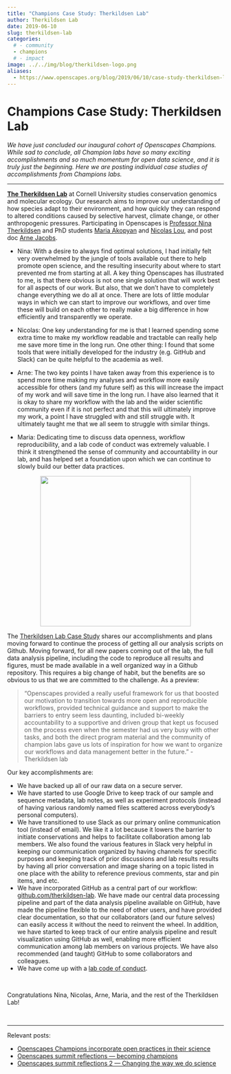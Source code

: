 ```yaml
---
title: "Champions Case Study: Therkildsen Lab"
author: Therkildsen Lab
date: 2019-06-10
slug: therkildsen-lab
categories:
  # - community
  - champions
  # - impact
image: ../../img/blog/therkildsen-logo.png
aliases: 
  - https://www.openscapes.org/blog/2019/06/10/case-study-therkildsen-lab/
---
```


# Champions Case Study: Therkildsen Lab 

*We have just concluded our inaugural cohort of Openscapes Champions. While sad to conclude, all Champion labs have so many exciting accomplishments and so much momentum for open data science, and it is truly just the beginning. Here we are posting individual case studies of accomplishments from Champions labs.*

---

[**The Therkildsen Lab**](https://www.therkildsenlab.com/) at Cornell University studies conservation genomics and molecular ecology. Our research aims to improve our understanding of how species adapt to their environment, and how quickly they can respond to altered conditions caused by selective harvest, climate change, or other anthropogenic pressures. Participating in Openscapes is [Professor Nina Therkildsen](https://www.therkildsenlab.com/people.html) and PhD students [Maria Akopyan](https://www.makopyan.com/) and [Nicolas Lou](https://github.com/nicolas931010), and post doc [Arne Jacobs](https://arnejacobs.com/).

- Nina: With a desire to always find optimal solutions, I had initially felt very overwhelmed by the jungle of tools available out there to help promote open science, and the resulting insecurity about where to start prevented me from starting at all. A key thing Openscapes has illustrated to me, is that there obvious is not one single solution that will work best for all aspects of our work. But also, that we don’t have to completely change everything we do all at once. There are lots of little modular ways in which we can start to improve our workflows, and over time these will build on each other to really make a big difference in how efficiently and transparently we operate.

- Nicolas: One key understanding for me is that I learned spending some extra time to make my workflow readable and tractable can really help me save more time in the long run. One other thing: I found that some tools that were initially developed for the industry (e.g. GitHub and Slack) can be quite helpful to the academia as well. 

- Arne: The two key points I have taken away from this experience is to spend more time making my analyses and workflow more easily accessible for others (and my future self) as this will increase the impact of my work and will save time in the long run. I have also learned that it is okay to share my workflow with the lab and the wider scientific community even if it is not perfect and that this will ultimately improve my work, a point I have struggled with and still struggle with. It ultimately taught me that we all seem to struggle with similar things.  

- Maria: Dedicating time to discuss data openness, workflow reproducibility, and a lab code of conduct was extremely valuable. I think it strengthened the sense of community and accountability in our lab, and has helped set a foundation upon which we can continue to slowly build our better data practices.


<center>
  <a><img src="/img/blog/therkildsen-logo.png" width="350px"></a>
</center>

The [Therkildsen Lab Case Study](https://docs.google.com/document/d/1H_f487K9JyROLyMN5rc2sn32_fGhq984EYp4QVqP_sw/edit#) shares our accomplishments and plans moving forward to continue the process of getting all our analysis scripts on Github. Moving forward, for all new papers coming out of the lab, the full data analysis pipeline, including the code to reproduce all results and figures, must be made available in a well organized way in a Github repository. This requires a big change of habit, but the benefits are so obvious to us that we are committed to the challenge. As a preview: 

> "Openscapes provided a really useful framework for us that boosted our motivation to transition towards more open and reproducible workflows, provided technical guidance and support to make the barriers to entry seem less daunting, included bi-weekly accountability to a supportive and driven group that kept us focused on the process even when the semester had us very busy with other tasks, and both the direct program material and the community of champion labs gave us lots of inspiration for how we want to organize our workflows and data management better in the future." - Therkildsen lab

Our key accomplishments are: 

- We have backed up all of our raw data on a secure server. 
- We have started to use Google Drive to keep track of our sample and sequence metadata, lab notes, as well as experiment protocols (instead of having various randomly named files scattered across everybody’s personal computers).
- We have transitioned to use Slack as our primary online communication tool (instead of email). We like it a lot because it lowers the barrier to initiate conservations and helps to facilitate collaboration among lab members. We also found the various features in Slack very helpful in keeping our communication organized by having channels for specific purposes and keeping track of prior discussions and lab results results by having all prior conversation and image sharing on a topic listed in one place with the ability to reference previous comments, star and pin items, and etc. 
- We have incorporated GitHub as a central part of our workflow: [github.com/therkildsen-lab](https://github.com/therkildsen-lab/). We have made our central data processing pipeline and part of the data analysis pipeline available on GitHub, have made the pipeline flexible to the need of other users, and have provided clear documentation, so that our collaborators (and our future selves) can easily access it without the need to reinvent the wheel. In addition, we have started to keep track of our entire analysis pipeline and result visualization using GitHub as well, enabling more efficient communication among lab members on various projects. We have also recommended (and taught) GitHub to some collaborators and colleagues. 
- We have come up with a [lab code of conduct](https://www.therkildsenlab.com/policies.html).


<br>

Congratulations Nina, Nicolas, Arne, Maria, and the rest of the Therkildsen Lab!

<br>

---

Relevant posts: 

- [Openscapes Champions incorporate open practices in their science](https://www.openscapes.org/blog/2019/03/27/champions-incorporate-open-science/)
- [Openscapes summit reflections — becoming champions](https://www.openscapes.org/blog/2019/04/08/summit-reflections1/)
- [Openscapes summit reflections 2 — Changing the way we do science](https://www.openscapes.org/blog/2019/04/25/summit-reflections2/)

<br>

